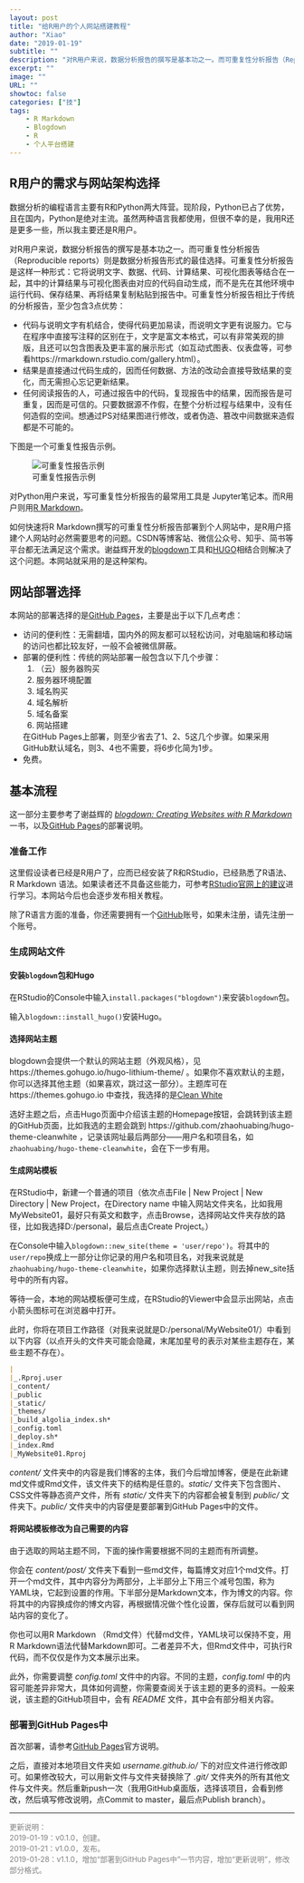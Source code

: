 ```yaml
---
layout: post
title: "给R用户的个人网站搭建教程"
author: "Xiao"
date: "2019-01-19"
subtitle: ""
description: "对R用户来说，数据分析报告的撰写是基本功之一。而可重复性分析报告（Reproducible reports）则是数据分析报告形式的最佳选择。……如何快速将R Markdown撰写的可重复性分析报告部署到个人网站中，是R用户搭建个人网站时必然需要思考的问题。"
excerpt: ""
image: ""
URL: ""
showtoc: false
categories: ["技"]
tags:
    - R Markdown
    - Blogdown
    - R
    - 个人平台搭建
---
```


## R用户的需求与网站架构选择

数据分析的编程语言主要有R和Python两大阵营。现阶段，Python已占了优势，且在国内，Python是绝对主流。虽然两种语言我都使用，但很不幸的是，我用R还是更多一些，所以我主要还是R用户。

对R用户来说，数据分析报告的撰写是基本功之一。而可重复性分析报告（Reproducible reports）则是数据分析报告形式的最佳选择。可重复性分析报告是这样一种形式：它将说明文字、数据、代码、计算结果、可视化图表等结合在一起，其中的计算结果与可视化图表由对应的代码自动生成，而不是先在其他环境中运行代码、保存结果、再将结果复制粘贴到报告中。可重复性分析报告相比于传统的分析报告，至少包含3点优势：

- 代码与说明文字有机结合，使得代码更加易读，而说明文字更有说服力。它与在程序中直接写注释的区别在于，文字是富文本格式，可以有非常美观的排版，且还可以包含图表及更丰富的展示形式（如互动式图表、仪表盘等，可参看https://rmarkdown.rstudio.com/gallery.html）。
- 结果是直接通过代码生成的，因而任何数据、方法的改动会直接导致结果的变化，而无需担心忘记更新结果。
- 任何阅读报告的人，可通过报告中的代码，复现报告中的结果，因而报告是可重复，因而是可信的。只要数据源不作假，在整个分析过程与结果中，没有任何造假的空间。想通过PS对结果图进行修改，或者伪造、篡改中间数据来造假都是不可能的。

下图是一个可重复性报告示例。

![可重复性报告示例](report.png)

对Python用户来说，写可重复性分析报告的最常用工具是 Jupyter笔记本。而R用户则用[R Markdown](https://rmarkdown.rstudio.com/)。

如何快速将R Markdown撰写的可重复性分析报告部署到个人网站中，是R用户搭建个人网站时必然需要思考的问题。CSDN等博客站、微信公众号、知乎、简书等平台都无法满足这个需求。谢益辉开发的[blogdown](https://bookdown.org/yihui/blogdown/)工具和[HUGO](https://gohugo.io/)相结合则解决了这个问题。本网站就采用的是这种架构。

## 网站部署选择

本网站的部署选择的是[GitHub Pages](https://pages.github.com/)，主要是出于以下几点考虑：

- 访问的便利性：无需翻墙，国内外的网友都可以轻松访问，对电脑端和移动端的访问也都比较友好，一般不会被微信屏蔽。
- 部署的便利性：传统的网站部署一般包含以下几个步骤：
  1. （云）服务器购买
  2. 服务器环境配置
  3. 域名购买
  4. 域名解析
  5. 域名备案
  6. 网站搭建
  
  在GitHub Pages上部署，则至少省去了1、2、5这几个步骤。如果采用GitHub默认域名，则3、4也不需要，将6步化简为1步。
- 免费。

## 基本流程

这一部分主要参考了谢益辉的 [*blogdown: Creating Websites with R Markdown*](https://bookdown.org/yihui/blogdown/) 一书，以及[GitHub Pages](https://pages.github.com/)的部署说明。

### 准备工作

这里假设读者已经是R用户了，应而已经安装了R和RStudio，已经熟悉了R语法、R Markdown 语法。如果读者还不具备这些能力，可参考[RStudio官网上的建议](https://www.rstudio.com/online-learning/)进行学习。本网站今后也会逐步发布相关教程。

除了R语言方面的准备，你还需要拥有一个[GitHub](https://github.com/)账号，如果未注册，请先注册一个账号。

### 生成网站文件

#### 安装`blogdown`包和Hugo

在RStudio的Console中输入`install.packages("blogdown")`来安装`blogdown`包。

输入`blogdown::install_hugo()`安装Hugo。

#### 选择网站主题

blogdown会提供一个默认的网站主题（外观风格），见 https://themes.gohugo.io/hugo-lithium-theme/ 。如果你不喜欢默认的主题，你可以选择其他主题（如果喜欢，跳过这一部分）。主题库可在 https://themes.gohugo.io 中查找，我选择的是[Clean White](https://themes.gohugo.io/hugo-theme-cleanwhite/)

选好主题之后，点击Hugo页面中介绍该主题的Homepage按钮，会跳转到该主题的GitHub页面，比如我选的主题会跳到 https://github.com/zhaohuabing/hugo-theme-cleanwhite ，记录该网址最后两部分——用户名和项目名，如`zhaohuabing/hugo-theme-cleanwhite`，会在下一步有用。

#### 生成网站模板

在RStudio中，新建一个普通的项目（依次点击File | New Project | New Directory | New Project，在Directory name 中输入网站文件夹名，比如我用MyWebsite01，最好只有英文和数字，点击Browse，选择网站文件夹存放的路径，比如我选择D:/personal，最后点击Create Project。）

在Console中输入`blogdown::new_site(theme = 'user/repo')`。将其中的`user/repo`换成上一部分让你记录的用户名和项目名，对我来说就是`zhaohuabing/hugo-theme-cleanwhite`，如果你选择默认主题，则去掉new_site括号中的所有内容。

等待一会，本地的网站模板便可生成，在RStudio的Viewer中会显示出网站，点击小箭头图标可在浏览器中打开。

此时，你将在项目工作路径（对我来说就是D:/personal/MyWebsite01/）中看到以下内容（以点开头的文件夹可能会隐藏，末尾加星号的表示对某些主题存在，某些主题不存在）。

```markdown
|
|_.Rproj.user
|_content/
|_public
|_static/
|_themes/
|_build_algolia_index.sh*
|_config.toml
|_deploy.sh*
|_index.Rmd
|_MyWebsite01.Rproj

```

*content/* 文件夹中的内容是我们博客的主体，我们今后增加博客，便是在此新建md文件或Rmd文件，该文件夹下的结构是任意的。*static/* 文件夹下包含图片、CSS文件等静态资产文件，所有 *static/*  文件夹下的内容都会被复制到 *public/* 文件夹下。*public/* 文件夹中的内容便是要部署到GitHub Pages中的文件。

#### 将网站模板修改为自己需要的内容

由于选取的网站主题不同，下面的操作需要根据不同的主题而有所调整。

你会在 *content/post/* 文件夹下看到一些md文件，每篇博文对应1个md文件。打开一个md文件，其中内容分为两部分，上半部分上下用三个减号包围，称为YAML块，它起到设置的作用。下半部分是Markdown文本，作为博文的内容。你将其中的内容换成你的博文内容，再根据情况做个性化设置，保存后就可以看到网站内容的变化了。

你也可以用R Markdown （Rmd文件）代替md文件，YAML块可以保持不变，用R Markdown语法代替Markdown即可。二者差异不大，但Rmd文件中，可执行R代码，而不仅仅是作为文本展示出来。

此外，你需要调整 *config.toml* 文件中的内容。不同的主题，*config.toml* 中的内容可能差异非常大，具体如何调整，你需要查阅关于该主题的更多的资料。一般来说，该主题的GitHub项目中，会有 *README* 文件，其中会有部分相关内容。
  

### 部署到GitHub Pages中

首次部署，请参考[GitHub Pages](https://pages.github.com/)官方说明。

之后，直接对本地项目文件夹如 *username.github.io/* 下的对应文件进行修改即可。如果修改较大，可以用新文件与文件夹替换除了 *.git/* 文件夹外的所有其他文件与文件夹。然后重新push一次（我用GitHub桌面版，选择该项目，会看到修改，然后填写修改说明，点Commit to master，最后点Publish branch）。

-----------------------------------------------------------------------------------

<font color=#808080 size=2>
    更新说明：  
    2019-01-19：v0.1.0，创建。  
    2019-01-21：v1.0.0，发布。  
    2019-01-28：v1.1.0，增加“部署到GitHub Pages中”一节内容，增加“更新说明”，修改部分格式。
</font>
